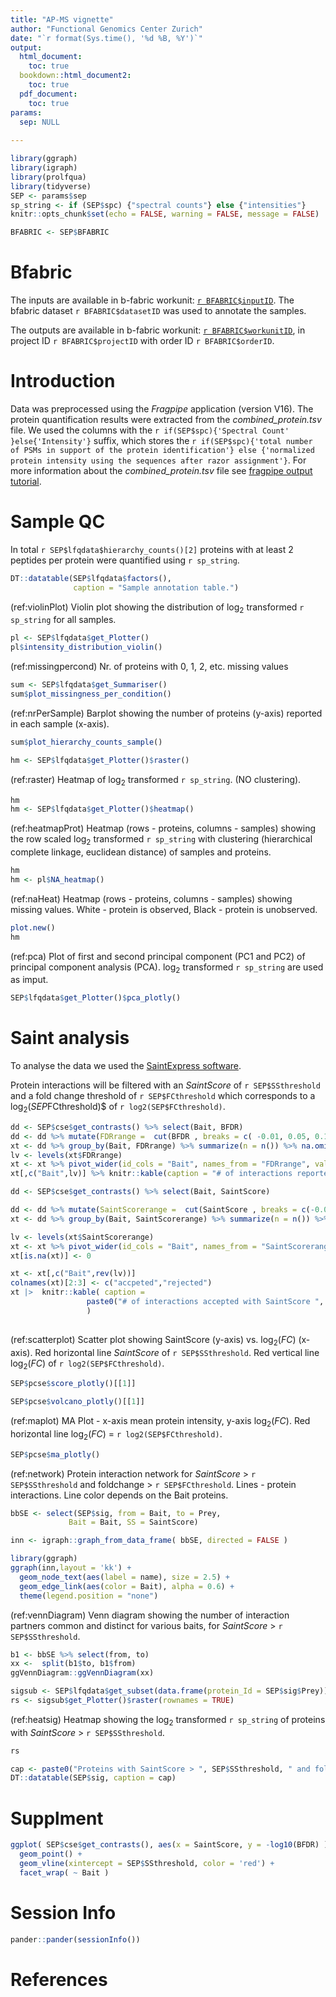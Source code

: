 ```yaml
---
title: "AP-MS vignette"
author: "Functional Genomics Center Zurich"
date: "`r format(Sys.time(), '%d %B, %Y')`"
output:
  html_document:
    toc: true
  bookdown::html_document2:
    toc: true
  pdf_document: 
    toc: true
params:
  sep: NULL
    
---
```


```r
library(ggraph)
library(igraph)
library(prolfqua)
library(tidyverse)
SEP <- params$sep
sp_string <- if (SEP$spc) {"spectral counts"} else {"intensities"}
knitr::opts_chunk$set(echo = FALSE, warning = FALSE, message = FALSE)

BFABRIC <- SEP$BFABRIC
```


# Bfabric

The inputs are available in b-fabric workunit: [`r BFABRIC$inputID`](`r BFABRIC$inputURL`). The bfabric dataset `r BFABRIC$datasetID` was used to annotate the samples.

The outputs are available in b-fabric workunit: [`r BFABRIC$workunitID`](`r BFABRIC$workunitURL`), in project ID `r BFABRIC$projectID` with order ID `r BFABRIC$orderID`.

# Introduction


Data was preprocessed using the _Fragpipe_ application (version V16). The protein quantification results were extracted from the _combined_protein.tsv_ file.  We used the columns with the `r if(SEP$spc){'Spectral Count' }else{'Intensity'}` suffix, which stores the `r if(SEP$spc){'total number of PSMs in support of the protein identification'} else {'normalized protein intensity using the sequences after razor assignment'}`. For more information about the _combined_protein.tsv_ file see [fragpipe output tutorial]( https://fragpipe.nesvilab.org/docs/tutorial_fragpipe_outputs.html#combined_proteintsv).

# Sample QC

In total `r SEP$lfqdata$hierarchy_counts()[2]` proteins with at least 2 peptides per protein were quantified using `r sp_string`. 

```r
DT::datatable(SEP$lfqdata$factors(),
              caption = "Sample annotation table.")
```

(ref:violinPlot) Violin plot showing the distribution of $\log_2$ transformed `r sp_string` for all samples.

```r
pl <- SEP$lfqdata$get_Plotter()
pl$intensity_distribution_violin()
```

(ref:missingpercond) Nr. of proteins with 0, 1, 2, etc. missing values

```r
sum <- SEP$lfqdata$get_Summariser()
sum$plot_missingness_per_condition()

```

(ref:nrPerSample) Barplot showing the number of proteins (y-axis) reported in each sample (x-axis).

```r
sum$plot_hierarchy_counts_sample()

```


```r
hm <- SEP$lfqdata$get_Plotter()$raster()

```

(ref:raster) Heatmap of $\log_2$ transformed `r sp_string`. (NO clustering).

```r
hm
hm <- SEP$lfqdata$get_Plotter()$heatmap()
```


(ref:heatmapProt) Heatmap (rows - proteins, columns - samples) showing the row scaled $\log_2$ transformed `r sp_string` with clustering (hierarchical complete linkage, euclidean distance) of samples and proteins.

```r
hm
hm <- pl$NA_heatmap()

```

(ref:naHeat) Heatmap (rows - proteins, columns - samples) showing missing values. White - protein is observed, Black - protein is unobserved.

```r
plot.new()
hm
```

(ref:pca) Plot of first and second principal component (PC1 and PC2) of principal component analysis (PCA). $\log_2$ transformed `r sp_string` are used as imput.

```r
SEP$lfqdata$get_Plotter()$pca_plotly()
```



# Saint analysis


To analyse the data we used the [SaintExpress software](http://saint-apms.sourceforge.net/Main.html).

Protein interactions will be filtered with an _SaintScore_ of `r SEP$SSthreshold` and a fold change threshold of `r SEP$FCthreshold` which corresponds to a $\log_2(SEP$FCthreshold)$ of `r log2(SEP$FCthreshold)`.



```r
dd <- SEP$cse$get_contrasts() %>% select(Bait, BFDR)
dd <- dd %>% mutate(FDRrange =  cut(BFDR , breaks = c( -0.01, 0.05, 0.1, 0.25, 1)) )
xt <- dd %>% group_by(Bait, FDRrange) %>% summarize(n = n()) %>% na.omit()
lv <- levels(xt$FDRrange)
xt <- xt %>% pivot_wider(id_cols = "Bait", names_from = "FDRrange", values_from = n)
xt[,c("Bait",lv)] %>% knitr::kable(caption = "# of interactions reported with FDR < 0.05; < 0.1; < 0.25; < 1.")

```

```r
dd <- SEP$cse$get_contrasts() %>% select(Bait, SaintScore)

dd <- dd %>% mutate(SaintScorerange =  cut(SaintScore , breaks = c(-0.01, SEP$SSthreshold, 1)))
xt <- dd %>% group_by(Bait, SaintScorerange) %>% summarize(n = n()) %>% na.omit()

lv <- levels(xt$SaintScorerange)
xt <- xt %>% pivot_wider(id_cols = "Bait", names_from = "SaintScorerange", values_from = n)
xt[is.na(xt)] <- 0

xt <- xt[,c("Bait",rev(lv))]
colnames(xt)[2:3] <- c("accpeted","rejected")
xt |>  knitr::kable( caption =
                 paste0("# of interactions accepted with SaintScore ", SEP$SSthreshold,".")
                 )
               
```


(ref:scatterplot) Scatter plot showing SaintScore (y-axis) vs. $\log_2(FC)$ (x-axis). Red horizontal line _SaintScore_ of `r SEP$SSthreshold`. Red vertical line $\log_2(FC)$ of `r log2(SEP$FCthreshold)`.

```r
SEP$pcse$score_plotly()[[1]]
```


```r
SEP$pcse$volcano_plotly()[[1]]
```

(ref:maplot) MA Plot - x-axis mean protein intensity, y-axis $\log_2(FC)$. Red horizontal line $\log_2(FC)$  = `r log2(SEP$FCthreshold)`.

```r
SEP$pcse$ma_plotly()
```

(ref:network) Protein interaction network for _SaintScore_ > `r SEP$SSthreshold` and foldchange > `r SEP$FCthreshold`. Lines - protein interactions. Line color depends on the Bait proteins.

```r
bbSE <- select(SEP$sig, from = Bait, to = Prey, 
             Bait = Bait, SS = SaintScore)

inn <- igraph::graph_from_data_frame( bbSE, directed = FALSE )

library(ggraph)
ggraph(inn,layout = 'kk') +
  geom_node_text(aes(label = name), size = 2.5) +
  geom_edge_link(aes(color = Bait), alpha = 0.6) + 
  theme(legend.position = "none")

```


(ref:vennDiagram) Venn diagram showing the number of interaction partners common and distinct for various baits, for _SaintScore_ > `r SEP$SSthreshold`.


```r
b1 <- bbSE %>% select(from, to)
xx <-  split(b1$to, b1$from)
ggVennDiagram::ggVennDiagram(xx)

```


```r
sigsub <- SEP$lfqdata$get_subset(data.frame(protein_Id = SEP$sig$Prey))
rs <- sigsub$get_Plotter()$raster(rownames = TRUE)

```

(ref:heatsig) Heatmap showing the $\log_2$ transformed `r sp_string` of proteins with _SaintScore_ > `r SEP$SSthreshold`.

```r
rs
```


```r
cap <- paste0("Proteins with SaintScore > ", SEP$SSthreshold, " and foldchange > ", SEP$FCthreshold, ".")
DT::datatable(SEP$sig, caption = cap)
```

# Supplment

```r

ggplot( SEP$cse$get_contrasts(), aes(x = SaintScore, y = -log10(BFDR) ) ) +
  geom_point() +
  geom_vline(xintercept = SEP$SSthreshold, color = 'red') +
  facet_wrap( ~ Bait )

```

# Session Info

```r
pander::pander(sessionInfo())
```

# References
